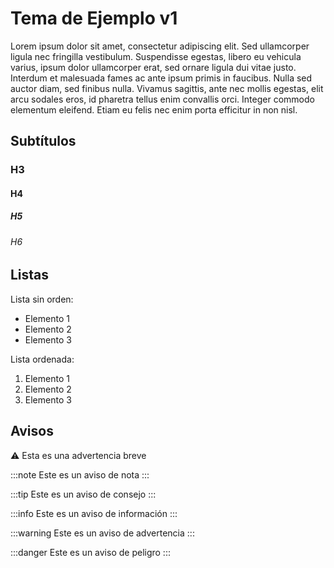# Tema de Ejemplo v1

Lorem ipsum dolor sit amet, consectetur adipiscing elit. Sed ullamcorper ligula nec fringilla vestibulum. Suspendisse egestas, libero eu vehicula varius, ipsum dolor ullamcorper erat, sed ornare ligula dui vitae justo. Interdum et malesuada fames ac ante ipsum primis in faucibus. Nulla sed auctor diam, sed finibus nulla. Vivamus sagittis, ante nec mollis egestas, elit arcu sodales eros, id pharetra tellus enim convallis orci. Integer commodo elementum eleifend. Etiam eu felis nec enim porta efficitur in non nisl.

## Subtítulos

### H3

#### H4

##### H5

###### H6

## Listas

Lista sin orden:

- Elemento 1
- Elemento 2
- Elemento 3

Lista ordenada:

1. Elemento 1
2. Elemento 2
3. Elemento 3

## Avisos

:warning: Esta es una advertencia breve

:::note
Este es un aviso de nota
:::

:::tip
Este es un aviso de consejo
:::

:::info
Este es un aviso de información
:::

:::warning
Este es un aviso de advertencia
:::

:::danger
Este es un aviso de peligro
:::